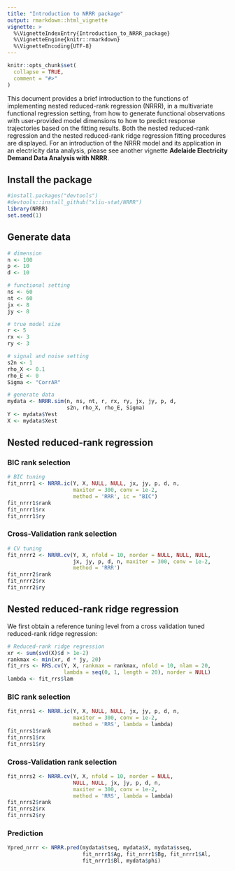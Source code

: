 ```yaml
---
title: "Introduction to NRRR package"
output: rmarkdown::html_vignette
vignette: >
  %\VignetteIndexEntry{Introduction_to_NRRR_package}
  %\VignetteEngine{knitr::rmarkdown}
  %\VignetteEncoding{UTF-8}
---
```


```r
knitr::opts_chunk$set(
  collapse = TRUE,
  comment = "#>"
)
```

This document provides a brief introduction to the functions of implementing nested reduced-rank regression (NRRR), in a multivariate functional regression setting, from how to generate functional observations with user-provided model dimensions to how to predict response trajectories based on the fitting results. Both the nested reduced-rank regression and the nested reduced-rank ridge regression fitting procedures are displayed. For an introduction of the NRRR model and its application in an electricity data analysis, please see another vignette **Adelaide Electricity Demand Data Analysis with NRRR**. 

## Install the package
```r
#install.packages("devtools")
#devtools::install_github("xliu-stat/NRRR")
library(NRRR)
set.seed(1)
```

## Generate data
```r
# dimension
n <- 100
p <- 10
d <- 10

# functional setting
ns <- 60
nt <- 60
jx <- 8
jy <- 8

# true model size
r <- 5
rx <- 3
ry <- 3

# signal and noise setting
s2n <- 1
rho_X <- 0.1
rho_E <- 0
Sigma <- "CorrAR"

# generate data
mydata <- NRRR.sim(n, ns, nt, r, rx, ry, jx, jy, p, d,
                   s2n, rho_X, rho_E, Sigma)
Y <- mydata$Yest
X <- mydata$Xest
```

## Nested reduced-rank regression
### BIC rank selection
```r
# BIC tuning
fit_nrrr1 <- NRRR.ic(Y, X, NULL, NULL, jx, jy, p, d, n, 
                     maxiter = 300, conv = 1e-2,
                     method = 'RRR', ic = "BIC")
fit_nrrr1$rank
fit_nrrr1$rx
fit_nrrr1$ry
```

### Cross-Validation rank selection
```r
# CV tuning
fit_nrrr2 <- NRRR.cv(Y, X, nfold = 10, norder = NULL, NULL, NULL,
                     jx, jy, p, d, n, maxiter = 300, conv = 1e-2, 
                     method = 'RRR')
fit_nrrr2$rank
fit_nrrr2$rx
fit_nrrr2$ry
```


## Nested reduced-rank ridge regression
We first obtain a reference tuning level from a cross validation tuned reduced-rank ridge regression:
```r
# Reduced-rank ridge regression
xr <- sum(svd(X)$d > 1e-2)
rankmax <- min(xr, d * jy, 20) 
fit_rrs <- RRS.cv(Y, X, rankmax = rankmax, nfold = 10, nlam = 20, 
                  lambda = seq(0, 1, length = 20), norder = NULL)
lambda <- fit_rrs$lam
```

### BIC rank selection
```r
fit_nrrs1 <- NRRR.ic(Y, X, NULL, NULL, jx, jy, p, d, n, 
                     maxiter = 300, conv = 1e-2,
                     method = 'RRS', lambda = lambda)
fit_nrrs1$rank
fit_nrrs1$rx
fit_nrrs1$ry
```

### Cross-Validation rank selection
```r
fit_nrrs2 <- NRRR.cv(Y, X, nfold = 10, norder = NULL,
                     NULL, NULL, jx, jy, p, d, n,
                     maxiter = 300, conv = 1e-2,  
                     method = 'RRS', lambda = lambda)
fit_nrrs2$rank
fit_nrrs2$rx
fit_nrrs2$ry
```


### Prediction
```r
Ypred_nrrr <- NRRR.pred(mydata$tseq, mydata$X, mydata$sseq,
                        fit_nrrr1$Ag, fit_nrrr1$Bg, fit_nrrr1$Al, 
                        fit_nrrr1$Bl, mydata$phi)
```

